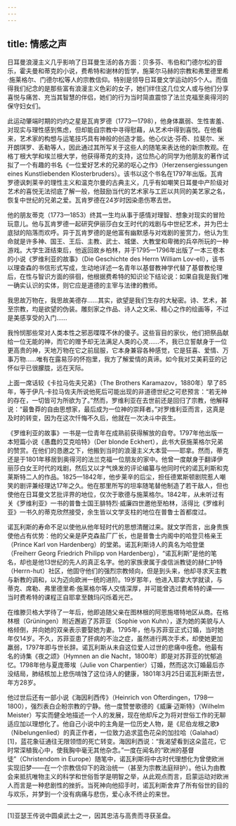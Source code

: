 ```yaml
---
---
---
```

title: 情感之声
---




日耳曼浪漫主义几乎影响了日耳曼生活的各方面：贝多芬、韦伯和门德尔松的音乐，霍夫曼和蒂克的小说，费希特和谢林的哲学，施莱尔马赫的宗教和弗里德里希·施莱格尔、门德尔松等人的宗教信仰。特别是领导日耳曼文学运动的5个人。而值得我们纪念的是那些富有浪漫主义色彩的女子，她们绊住这几位文人或与他们分享喜悦与痛苦、充当其智慧的伴侣，她们的行为当时简直震惊了法兰克福至奥得河的保守妇女们。

此运动肇端时期的灼灼之星是瓦肯罗德（1773—1798），他身体羸弱、生性害羞、对现实与理性感到焦虑，但却能自宗教中寻得慰藉，从艺术中得到喜悦。在他看来，艺术家的构想与运笔技巧具有神般的创造才能。他心仪达·芬奇、拉斐尔、米开朗琪罗、丢勒等人，因此通过其所写关于这些人的随笔来表达他的新宗教观。在格丁根大学和埃兰根大学，他获得蒂克的支持，这位热心的同学为他朋友的著作试拟了一个有趣的书名《一位爱好艺术的兄弟的呕心之作》（Herzensergiessungen eines Kunstliebenden Klosterbruders）。该书以这个书名在1797年出版。瓦肯罗德讽刺莱辛的理性主义和温克尔曼的古典主义，几乎有如嘲笑日耳曼中产阶级对艺术的喜悦无法彻底了解一般，他鼓励当代的艺术家与工匠以共同的美艺家之名，恢复中世纪的兄弟之爱。瓦肯罗德在24岁时因染患伤寒去世。

他的朋友蒂克（1773—1853）终其一生均从事于感情对理智、想象对现实的冒险玩意儿。他与瓦肯罗德一起研究伊丽莎白女王时代的戏剧与中世纪艺术，并为巴士底狱的陷落而欢呼。异于瓦肯罗德的是他富有幽默感与对戏剧的鉴赏力，他认为生命就是许多神、国王、王后、主教、武士、城堡、大教堂和卑微的兵卒所玩的一种游戏。大学生涯结束后，他返回故乡柏林，并于1795—1796年出版了一本三卷本的小说《罗维利亚的故事》（Die Geschichte des Herrn William Lov-ell），该书以理查森的书信形式写成，生动地详述一名青年以基督教神学代替了基督教伦理后，在性与智识方面的徘徊，他根据费希特的知识论下结论说：如果自我是我们唯一确实认识的实体，则它应是道德的主宰与法律的教师。

我思故万物在，我思故美德存……其实，欲望是我们生存的大秘密。诗、艺术，甚至宗教，均是欲望的伪装。雕刻家之作品、诗人之文采、精心之作的绘画等，不过是美感享受的入门……

我怜悯那些常对人类本性之邪恶喋喋不休的傻子。这些盲目的家伙，他们把祭品献给一位无能的神，而它的赠予却无法满足人类的心灵……不，我已立誓献身于一位更高贵的神，天地万物在它之前屈服，它本身兼容各种感觉，它是狂喜、爱情、万事万物……唯有在露易莎的怀抱里，我方了解爱情的真谛。如今我对艾美莉亚的记怀似乎已很朦胧，远在天际。



上面一席话较《卡拉马佐夫兄弟》（The Brothers Karamazov，1880年）早了85年，等于伊凡·卡拉马佐夫所说他死后可能出现的非道德世纪之可悲预言：“若无神的存在，一切皆可为所欲为了。”然而，罗维利亚在去世前还是回归了宗教，他解释说：“最鲁莽的自由思想家，最后成为一位神的崇拜者。”对罗维利亚而言，这真是及时的转变，因为在这次忏悔不久后，他就在一次决斗中丧生。

《罗维利亚的故事》一书是一位青年在成熟前获得解放的自夸。1797年他出版一本短篇小说《愚蠢的艾克哈特》（Der blonde Eckhert），此书大获施莱格尔兄弟的赞赏。在他们的恳邀之下，他搬到当时的浪漫主义大本营——耶拿。然而，蒂克还是于1801年移居到奥得河的法兰克福一位朋友的家中。他曾一度献身于翻译伊丽莎白女王时代的戏剧，然后又以才气焕发的评论编纂与他同时代的诺瓦利斯和克莱斯特二人的作品。1825—1842年，他步莱辛的后尘，担任德累斯顿剧院惹人嘲笑的剧评兼经理达17年之久。他在那里所写的坦率随笔替他制造了若干敌人，但也使他在日耳曼文艺批评界的地位，仅次于歌德与施莱格尔。1842年，从未听过有关《罗维利亚》一书的普鲁士国王腓特烈·威廉四世邀他至柏林，活得比《罗维利亚》一书久的蒂克欣然接受，余生皆以文学支柱的地位在普鲁士首都度过。

诺瓦利斯的寿命不足以使他从他年轻时代的思想清醒过来。就文学而言，出身贵族使他占有优势：他的父亲是萨克森盐厂厂长，也是普鲁士内阁中的哈登贝格亲王（Prince Karl von Hardenberg）的堂弟。诺瓦利斯诗人的真名为哈登堡（Freiherr Georg Friedrich Philipp von Hardenberg），“诺瓦利斯”是他的笔名，却也是他13世纪的先人的真正名字。他的家族隶属于虔信派教徒的赫仁护特（Herrn-hut）社区，他固守他们的强烈宗教倾向，但是到头来，他却寻求天主教与新教的调和，以为迈向欧洲一统的进阶。19岁那年，他进入耶拿大学就读，与蒂克、席勒、弗里德里希·施莱格尔等人交情深厚，并可能曾选过费希特的课——当时费希特的课程正自耶拿至魏玛闪烁着光芒。

在维滕贝格大学待了一年后，他即追随父亲在图林根的阿恩施塔特地区从商。在格林根（Grüningen）附近邂逅了苏菲亚（Sophie von Kuhn），遂为她的美貌与人格倾倒，并向她的双亲表示要娶她为妻。1795年，他与苏菲亚正式订婚，当时她年仅14岁。不久，苏菲亚患了肝病的不治之症，虽然进行两次手术，却使她更加羸弱，1797年即与世长辞。诺瓦利斯从未自这位爱人过世的悲痛中痊愈。他最有名的诗集《夜之颂》（Hymnen an die Nacht，1800年）即是对苏菲亚的忧郁追忆。1798年他与夏庞蒂埃（Julie von Charpentier）订婚，然而这次订婚最后亦没结局，肺结核加上悲伤啃蚀了这位诗人的健康，1801年3月25日诺瓦利斯去世，年方28岁。

他过世后还有一部小说《海因利西传》（Heinrich von Ofterdingen，1798—1800），强烈表白企盼宗教的宁静。他一度赞誉歌德的《威廉·迈斯特》（Wilhelm Meister）写实而健全地描述一个人的发展，现在他却斥之为将对世俗工作的无聊适应加以理想化了。他自己小说中的主角是一位历史人物，是《尼伯龙根之歌》（Nibelungenlied）的真正作者，一位致力追求蓝色花朵的加拉哈（Galahad）[1]，蓝花象征通往无限领悟的死亡转变。海因利西说：“我渴望看到这朵蓝花，它时常深植我心中，使我胸中毫无其他杂念。”一度在闻名的“欧洲的基督徒”（Christendom in Europe）随笔中，诺瓦利斯将中古时代理想化为曾使欧洲实现旧梦——在一个宗教信仰下的政治统一（甚至为宗教法庭辩护）。他认为由教会来抵抗唯物主义的科学和世俗哲学是明智之举，从此观点而言，启蒙运动对欧洲人而言是一种悲剧性的挫折。当死神向他招手时，诺瓦利斯舍弃了所有俗世的目的与欢乐，并梦到一个没有病痛与悲伤，爱心永不终止的来世。



* * *



[1]亚瑟王传说中圆桌武士之一，因其忠洁与高贵而寻获圣盘。
